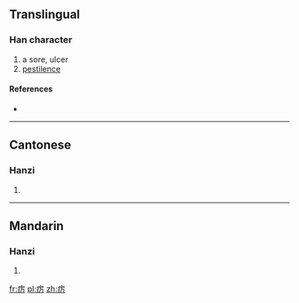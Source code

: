 {{also|癘}}
==Translingual==

===Han character===
{{Han char|rn=104|rad=疒|as=03|sn=8|four=|canj=大一尸 (KMS)}}

# a sore, ulcer
# [[pestilence]]

====References====
* {{Han ref|kx=0769.221|hdz=42660.110|uh=75A0|ud=30112}}

----

==Cantonese==

===Hanzi===
{{yue-hanzi|jyut=|y=lai6|tra=癘}}

# {{defn|Cantonese|sort=疒03}}

----

==Mandarin==

===Hanzi===
{{cmn-hanzi|tra=癘|pin=[[lì]] ([[li4]]), [[yòu]] ([[you4]])|wg=li<sup>4</sup>, yu<sup>4</sup>}}

# {{defn|Mandarin|sort=疒03}}

[[fr:疠]]
[[pl:疠]]
[[zh:疠]]